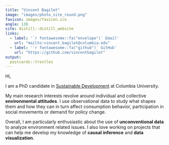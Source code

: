 ```yaml
---
title: "Vincent Bagilet"
image: "images/photo_site_round.png"
favicon: images/favicon.ico
angle: 130
site: distill::distill_website
links:
  - label: '`r fontawesome::fa("envelope")` Email'
    url: "mailto:vincent.bagilet@columbia.edu"
  - label: '`r fontawesome::fa("github")` GitHub'
    url: "https://github.com/vincentbagilet"
output:
  postcards::trestles
---
```


Hi,

I am a PhD candidate in [Sustainable Development](https://www.sipa.columbia.edu/academics/programs/phd-sustainable-development) at Columbia University. 

My main research interests revolve around individual and collective **environmental attitudes**. I use observational data to study what shapes them and how they can in turn affect consumption behavior, participation in social movements or demand for policy change.

Overall, I am particularly enthusiastic about the use of **unconventional data** to analyze environment related issues. I also love working on projects that can help me develop my knowledge of **causal inference** and **data visualization**.

<!-- Prior to joining Columbia, I earned masters in [Quantitative Economics from the Paris School of Economics](https://www.parisschoolofeconomics.eu/en/teaching/masters-program/ppd-public-policy-and-development/), in [Environmental Economics from University Paris Saclay/AgroParisTech](https://www.universite-paris-saclay.fr/en/education/master/environmental-energy-and-transport-economics#presentation) and in Engineering with a specialization in Energy from [Ecole Centrale Lyon](https://www.ec-lyon.fr/en). -->









